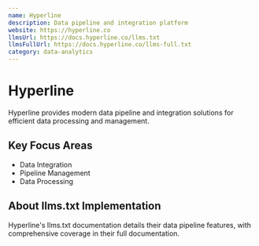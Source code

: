```yaml
---
name: Hyperline
description: Data pipeline and integration platform
website: https://hyperline.co
llmsUrl: https://docs.hyperline.co/llms.txt
llmsFullUrl: https://docs.hyperline.co/llms-full.txt
category: data-analytics
---
```


# Hyperline

Hyperline provides modern data pipeline and integration solutions for efficient data processing and management.

## Key Focus Areas

- Data Integration
- Pipeline Management
- Data Processing

## About llms.txt Implementation

Hyperline's llms.txt documentation details their data pipeline features, with comprehensive coverage in their full documentation.
